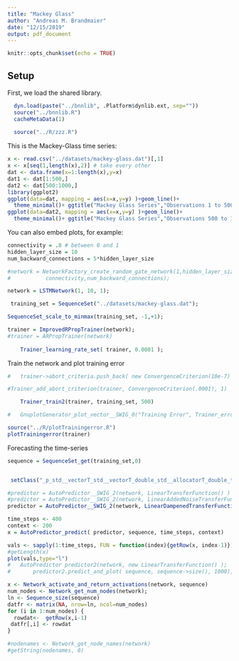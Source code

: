```yaml
---
title: "Mackey Glass"
author: "Andreas M. Brandmaier"
date: "12/15/2019"
output: pdf_document
---
```


```r
knitr::opts_chunk$set(echo = TRUE)
```

## Setup

First, we load the shared library.

```r


  dyn.load(paste("../bnnlib", .Platform$dynlib.ext, sep=""))
  source("../bnnlib.R")
  cacheMetaData(1)
  
  source("../R/zzz.R")

```

This is the Mackey-Glass time series: 

```r
x <- read.csv("../datasets/mackey-glass.dat")[,1]
x <- x[seq(1,length(x),2)] # take every other
dat <- data.frame(x=1:length(x),y=x)
dat1 <- dat[1:500,]
dat2 <- dat[500:1000,]
library(ggplot2)
ggplot(data=dat, mapping = aes(x=x,y=y) )+geom_line()+
  theme_minimal()+ ggtitle("Mackey Glass Series","Observations 1 to 500")
ggplot(data=dat2, mapping = aes(x=x,y=y) )+geom_line()+ 
  theme_minimal()+ ggtitle("Mackey Glass Series","Observations 500 to 1000")

```

You can also embed plots, for example:

```r

connectivity = .8 # between 0 and 1
hidden_layer_size = 10
num_backward_connections = 5*hidden_layer_size

#network = NetworkFactory_create_random_gate_network(1,hidden_layer_size,1,
#			connectivity,num_backward_connections);

network = LSTMNetwork(1, 10, 1);

 training_set = SequenceSet("../datasets/mackey-glass.dat");

SequenceSet_scale_to_minmax(training_set, -1,+1);

trainer = ImprovedRPropTrainer(network);
#trainer = ARPropTrainer(network)
		
	Trainer_learning_rate_set( trainer, 0.0001 );
```

Train the network and plot training error

```r

#	trainer->abort_criteria.push_back( new ConvergenceCriterion(10e-7) );

#Trainer_add_abort_criterion(trainer, ConvergenceCriterion(.0001), 1)

	Trainer_train2(trainer, training_set, 500)

#	GnuplotGenerator_plot_vector__SWIG_0("Training Error", Trainer_error_train_get(trainer))

source("../R/plotTrainingerror.R")
plotTrainingerror(trainer)
```

Forecasting the time-series

```r
sequence = SequenceSet_get(training_set,0)


 setClass("_p_std__vectorT_std__vectorT_double_std__allocatorT_double_t_t_p_std__allocatorT_std__vectorT_double_std__allocatorT_double_t_t_p_t_t", contains = 'ExternalReference')

#predictor = AutoPredictor__SWIG_2(network, LinearTransferFunction() )
#predictor = AutoPredictor__SWIG_2(network, LinearAddedNoiseTransferFunction(.1) )
predictor = AutoPredictor__SWIG_2(network, LinearDampenedTransferFunction(.99) )

time_steps <- 400
context <- 200
x = AutoPredictor_predict( predictor, sequence, time_steps, context)

```

```r
vals <- sapply(1:time_steps, FUN = function(index){getRow(x, index-1)})
#getLength(x)
plot(vals,type="l")
#	AutoPredictor predictor2(network, new LinearTransferFunction() );
#		predictor2.predict_and_plot( sequence, sequence->size(), 1000);
```

```r
x <- Network_activate_and_return_activations(network, sequence)
num_nodes <- Network_get_num_nodes(network);
ln <- Sequence_size(sequence)
datfr <- matrix(NA, nrow=ln, ncol=num_nodes)
for (i in 1:num_nodes) {
  rowdat<-  getRow(x,i-1)
 datfr[,i] <- rowdat
}

#nodenames <- Network_get_node_names(network)
#getString(nodenames, 0)
```

